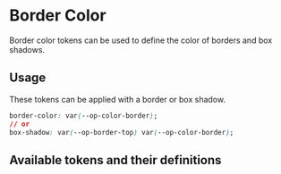 
<Meta title='Tokens/Color/Border Color' />

# Border Color

<div
  dangerouslySetInnerHTML={{
    __html: createSourceCodeLink({ link: 'core/tokens/base_tokens.scss' }).outerHTML,
  }}
></div>

Border color tokens can be used to define the color of borders and box shadows.

## Usage

These tokens can be applied with a border or box shadow.

```css
border-color: var(--op-color-border);
// or
box-shadow: var(--op-border-top) var(--op-color-border);
```

## Available tokens and their definitions

<DesignTokenDocBlock categoryName="Border Color" viewType="card" />
